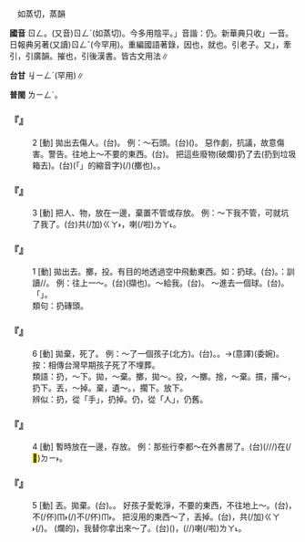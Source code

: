 
=={{ruby|扔|ㄖㄥ}}==

　如蒸切，蒸韻

'''國音''' <rt>ㄖㄥ</rt>。(又音)<rt>ㄖㄥˊ</rt>(如蒸切)。今多用陰平。{{ruby|「|ㄖㄥˊ}}」音諧：仍。新華典只收{{ruby|「|ㄖㄥ}}」一音。日報典另著(又讀)<rt>ㄖㄥˇ</rt>(今罕用)。重編國語著錄{{ruby|：|ㄖㄥˊ}}，因也，就也。引老子。又{{ruby|「|ㄖㄥˋ }}」，牽引，引廣韻。摧也，引後漢書。皆古文用法∥

'''台甘''' <rt>ㆢㄧㄥˊ</rt>(罕用)∥

'''普閩''' <rt>ㄌㄧㄥˊ</rt>。

    

==='''『{{ruby|扔|ㄖㄥ}}』'''===
:2  [動] 拋出去傷人。(台){{ruby|<mark>&#xf91d8;</mark>|ㄎㄧㄢ}}。 例：～石頭。(台){{ruby|<mark>&#xf91d8;</mark>|ㄎㄧㄢ}}{{ruby|石|ㄐㄧㄜㆷ ͘}}{{ruby|頭|ㄊㄠˊ}}({{ruby|仔|ㄚ}})。 惡作劇，抗議，故意傷害。警告。往地上～不要的東西。(台){{ruby|無|ㆠㄜˊ}}{{ruby|愛|ㄞ˪}}{{ruby|丌|ㆤ}}{{ruby|物|ㄇㄧㆷ ͘/ㄇㆭㆷ ͘}}{{ruby|掞|ㄉㄢ˪}}{{ruby|落|ㄌㄜㆷ ͘}}{{ruby|去|·ㄎㄧ˪}}{{ruby|土|ㄊㆦˊ}}{{ruby|腳|ㄎㄚ}}。 把這些廢物(破爛)扔了去(扔到垃圾箱去)。(台){{ruby|<mark>&#xffb50;</mark>|ㄐㄧㆵ}}(「{{ruby|此|ㄐㄧˋ}}{{ruby|一|ㄐㄧㆵ ͘}}」的縮音字)(/{{ruby|此|ㄐㄧㆵ}}){{ruby|個|ㆤˊ}}{{ruby|廢|ㄏㄨㆤ˪/ㄏㄨㄧ˪}}{{ruby|物|ㄇㄧㆷ ͘/ㄇㆭㆷ ͘}}{{ruby|掞|ㄉㄢ˪}}{{ruby|掞|ㄉㄢ˪}}(擲也){{ruby|<mark>&#xffaf0;</mark>|ㄏㆪ˪}}{{ruby|<mark>&#xffa58;</mark>|ㄙㄚㆶ}}{{ruby|去|ㄎㄧ˪}}。{{ruby|掞|ㄉㄢ˪}}{{ruby|落|ㄌㄜㆷ ͘}}{{ruby|去|·ㄎㄧ˪}}{{ruby|糞|ㄅㄨㄣ˪}}{{ruby|掃|ㄙㄜ˪}}{{ruby|桶|ㄊㄤˋ}}。
    

==='''『{{ruby|扔|ㄖㄥ}}』'''===
:3  [動] 把人、物，放在一邊，棄置不管或存放。 例：～下我不管，可就坑了我了。(台)共(/加)<rt>ㄍㄚ˫</rt>{{ruby|我|ㆣㄨㄚˋ}}{{ruby|放|ㄅㄤ˪}}{{ruby|囥|ㄎㆭ˪}}{{ruby|咧|ㄌㆤ˪}}，{{ruby|是|ㄒㄧ˫}}{{ruby|害|ㄏㄞ˫}}{{ruby|著|ㄉㄧㄜㆷ ͘}}{{ruby|我|ㆣㄨㄚˋ}}喇(/啦)<rt>ㄌㄚ˪</rt>。
    

==='''『{{ruby|扔|ㄖㄥ}}』'''===
:1  [動] 拋出去。擲，投。有目的地透過空中飛動東西。如：扔球。(台){{ruby|<mark>&#xffaf0;</mark>|ㄏㆪ˪}}{{ruby|球|ㄍㄧㄨˊ}}。{{ruby|擲|ㄉㄢ˪}}：訓讀/{{ruby|揕|ㄉㄧㆬ˪}}/{{ruby|<mark>&#xf91b9;</mark>|ㄏㄧㄚㆵ}}。 例：往上一～。(台){{ruby|<mark>&#xf91b9;</mark>|ㄏㄧㄚㆵ}}(擷也){{ruby|起|·ㄎㄧˋ}}{{ruby|去|·ㄎㄧ˪}}{{ruby|頂|ㄉㄧㄥˋ}}{{ruby|面|ㆠㄧㄣ˫}}。～給我。(台){{ruby|揕|ㄉㄧㆬ˪}}{{ruby|付|ㄏㆦ˫}}{{ruby|我|·ㆣㄨㄚˋ}}。 ～進去一個球。(台){{ruby|<mark>&#xf91b9;</mark>|ㄏㄧㄚㆵ}}{{ruby|一|ㄐㄧㆵ ͘}}{{ruby|粒|ㄌㄧㄚㆴ ͘}}{{ruby|球|ㄍㄧㄨˊ}}{{ruby|入|ㆢㄧㆴ ͘/ㄌㄧㆴ ͘}}{{ruby|去|·ㄎㄧ˪}}。{{ruby|像|ㄑㄧㆧ˫/ㄑㄧㆫ˫}}{{ruby|籃|ㄋㄚˊ}}{{ruby|球|ㄍㄧㄨˊ}}{{ruby|隊|ㄉㄨㄧ˫}}{{ruby|隊|ㄉㄨㄧ˫}}{{ruby|員|ㆣㄨㄢˊ}}{{ruby|丌|ㆤ}}「{{ruby|投|ㄉㄠˊ}}{{ruby|籃|ㄋㄚˊ}}」。
:類句：扔磚頭。
:
    

==='''『{{ruby|扔|ㄖㄥ}}』'''===
:6  [動] 拋棄，死了。 例：～了一個孩子(北方)。(台){{ruby|<mark>&#xffaf0;</mark>|ㄏㆪ˪}}{{ruby|<mark>&#xffa58;</mark>|ㄙㄚㆶ}}{{ruby|一|ㄐㄧㆵ ͘}}{{ruby|個|ㆤˊ}}{{ruby|囝|ㄍㆩˋ/ㄍㄧㆩˋ}}。{{ruby|死|·ㄒㄧˋ}}{{ruby|去|ㄎㄧ˪}}{{ruby|一|ㄐㄧㆵ ͘}}{{ruby|個|ㆤˊ}}{{ruby|囝|ㄍㆩˋ/ㄍㄧㆩˋ}}。→(意譯){{ruby|扑|ㄆㄚㆷ}}{{ruby|損|ㄙㆭˋ}}{{ruby|一|ㄐㄧㆵ ͘}}{{ruby|個|ㆤˊ}}{{ruby|<mark>&#xffb51;</mark>|ㆣㄧㄣˋ}}{{ruby|仔|ㄚ}}(委婉)。按：相傳台灣早期孩子死了不埋葬。
:類語：扔，～下。拋，～棄。擲，拋～。投，～擲。捨，～棄。摜，撂～，扔下。丟，～掉。棄，遺～。{{ruby|撂|ㄌㄧㄠˋ}}，擱下。放下。
:
:辨似：扔，從「手」，扔掉。仍，從「人」，仍舊。
:
    

==='''『{{ruby|扔|ㄖㄥ}}』'''===
:4  [動] 暫時放在一邊，存放。 例：那些行李都～在外書房了。(台){{ruby|<mark>&#xf8fbd;</mark>|ㄏㄧㄚ}}{{ruby|丌|ㆤ}}{{ruby|行|ㄏㄧㄥˊ}}{{ruby|李|ㄌㄧˋ}}{{ruby|攏|ㄌㆲˋ}}{{ruby|<mark>&#xf91b9;</mark>|ㄏㄧㄚㆵ}}(/{{ruby|<mark>&#xf91b9;</mark>|ㄏㄧㄚㆵ}}{{ruby|<mark>&#xf91b9;</mark>|ㄏㄧㄚㆵ}}/{{ruby|掞|ㄉㄢ˪}}/{{ruby|掞|ㄉㄢ˪}}{{ruby|掞|ㄉㄢ˪}})在(/<mark>&#xf9853;</mark>)<rt>ㄉㄧ˫</rt>{{ruby|外|ㆣㄨㄚ˫}}{{ruby|面|ㆠㄧㄣ˫}}{{ruby|讀|ㄊㄚㆶ ͘}}{{ruby|冊|ㄘㆤㆷ}}{{ruby|間|ㄍㄧㄥ}}。
    

==='''『{{ruby|扔|ㄖㄥ}}』'''===
:5  [動] 丟。拋棄。(台){{ruby|<mark>&#xf91b9;</mark>|ㄏㄧㄚㆵ}}{{ruby|擱|ㄍㄚㆶ ͘}}。{{ruby|<mark>&#xffaf0;</mark>|ㄏㆪ˪}}{{ruby|<mark>&#xffa58;</mark>|ㄙㄚㆶ}}。 好孩子愛乾淨，不要的東西，不往地上～。(台){{ruby|乖|ㄍㄨㄞ}}{{ruby|<mark>&#xffb51;</mark>|ㆣㄧㄣˋ}}{{ruby|仔|ㄚ}}{{ruby|著|ㄉㄧㄜㆷ ͘}}{{ruby|愛|ㄞ˪}}{{ruby|清|ㄑㄧㄥ}}{{ruby|氣|ㄎㄧ˪}}{{ruby|相|ㄒㄧㆫ˪/ㄒㄧㆧ˪}}，不(/伓)<rt>ㆬ˫</rt>{{ruby|挃|ㄉㄧㆷ ͘}}(/{{ruby|值|ㄉㆪㆷ ͘}}){{ruby|丌|ㆤ}}{{ruby|物|ㄇㄧㆷ ͘/ㄇㆭㆷ ͘}}不(/伓)<rt>ㆬ˫</rt>{{ruby|通|ㄊㄤ}}{{ruby|四|ㄒㄧ˪}}{{ruby|界|ㄍㄨㆤ˪/ㄍㆤ˪}}{{ruby|<mark>&#xffaf0;</mark>|ㄏㆪ˪}}。 把沒用的東西～了，丟掉。(台){{ruby|無|ㆠㄜˊ}}{{ruby|路|ㄌㆦ˫}}{{ruby|用|ㄧㆲ˫/ㄧㄥ˫}}{{ruby|丌|ㆤ}}{{ruby|物|ㄇㆭㆷ ͘/ㄇㄧㆷ ͘}}，共(/加)<rt>ㄍㄚ˫</rt>{{ruby|揕|ㄉㄢ˪}}{{ruby|<mark>&#xffaf0;</mark>|ㄏㆪ˪}}{{ruby|<mark>&#xffa58;</mark>|ㄙㄚㆶ}}{{ruby|去|·ㄎㄧ˪}}(/{{ruby|<mark>&#xf91b9;</mark>|ㄏㄧㄚㆵ}}{{ruby|擱|ㄍㄚㆶ ͘}}{{ruby|去|·ㄎㄧ˪}})。 (爛的)，我替你拿出來～了。(台)({{ruby|爛|ㄋㄨㄚ˫}}{{ruby|丌|ㆤ}})，{{ruby|我|ㆣㄨㄚˋ}}{{ruby|共|ㄍㄚ˫}}{{ruby|汝|ㄌㄧˋ}}{{ruby|揀|ㄍㄧㄥˋ}}(/{{ruby|拾|ㄎㄧㄜㆷ}}/{{ruby|挓|ㄊㆤㆷ ͘}}){{ruby|出|ㄘㄨㆵ}}{{ruby|來|·ㄌㄞˊ}}{{ruby|<mark>&#xffaf0;</mark>|ㄏㆪ˪}}{{ruby|<mark>&#xffa58;</mark>|ㄙㄚㆶ}}{{ruby|去|·ㄎㄧ˪}}喇(/啦)<rt>ㄌㄚ˪</rt>。
    
